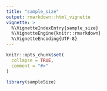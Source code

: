 ```yaml
---
title: "sample_size"
output: rmarkdown::html_vignette
vignette: >
  %\VignetteIndexEntry{sample_size}
  %\VignetteEngine{knitr::rmarkdown}
  %\VignetteEncoding{UTF-8}
---
```


```r
knitr::opts_chunk$set(
  collapse = TRUE,
  comment = "#>"
)
```

```r
library(sampleSize)
```
